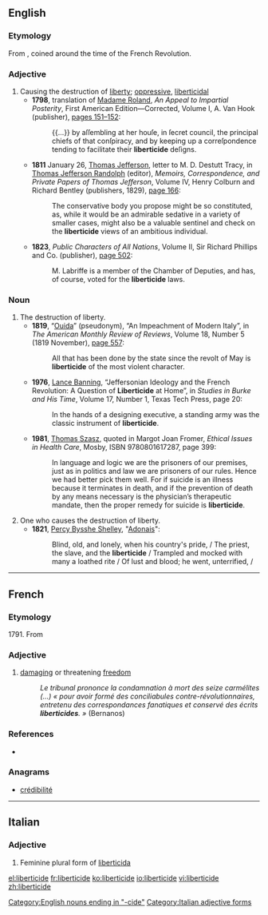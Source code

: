 ==English==

===Etymology===
From {{etyl|fr|en}} {{term|liberticide|lang=fr}}, coined around the time of the French Revolution.

===Adjective===
{{en-adj|-}}

# Causing the destruction of [[liberty]]; [[oppressive]], [[liberticidal]]
#* '''1798''', translation of [[w:Madame Roland|Madame Roland]], ''An Appeal to Impartial Posterity'', First American Edition—Corrected, Volume I, A. Van Hook (publisher), [http://books.google.com/books?id=adsRAAAAIAAJ&pg=RA1-PA152&dq=liberticide pages 151–152]:
#*: {{...}} by aſſembling at her houſe, in ſecret council, the principal chiefs of that conſpiracy, and by keeping up a correſpondence tending to facilitate their '''liberticide''' deſigns.
#* '''1811''' January 26, [[w:Thomas Jefferson|Thomas Jefferson]], letter to M. D. Destutt Tracy, in [[w:Thomas Jefferson Randolph|Thomas Jefferson Randolph]] (editor), ''Memoirs, Correspondence, and Private Papers of Thomas Jefferson'', Volume IV, Henry Colburn and Richard Bentley (publishers, 1829), [http://books.google.com/books?id=E_5sgeh0NzkC&pg=PA166&dq=liberticide page 166]:
#*: The conservative body you propose might be so constituted, as, while it would be an admirable sedative in a variety of smaller cases, might also be a valuable sentinel and check on the '''liberticide''' views of an ambitious individual.
#* '''1823''', ''Public Characters of All Nations'', Volume II, Sir Richard Phillips and Co. (publisher), [http://books.google.com/books?id=0LIBAAAAYAAJ&pg=RA2-PA502&dq=liberticide page 502]:
#*: M. Labriffe is a member of the Chamber of Deputies, and has, of course, voted for the '''liberticide''' laws.

===Noun===
{{en-noun}}

# The destruction of liberty.
#* '''1819''', “[[w:Ouida|Ouida]]” (pseudonym), “An Impeachment of Modern Italy”, in ''The American Monthly Review of Reviews'', Volume 18, Number 5 (1819 November), [http://books.google.com/books?id=hWPrsFidW0AC&pg=PA557&dq=liberticide page 557]:
#*: All that has been done by the state since the revolt of May is '''liberticide''' of the most violent character.
#* '''1976''', [[w:Lance Banning|Lance Banning]], “Jeffersonian Ideology and the French Revolution: A Question of '''Liberticide''' at Home”, in ''Studies in Burke and His Time'', Volume 17, Number 1,<sup >[http://books.google.com/books?id=u5ghAQAAIAAJ ]</sup> Texas Tech Press, page 20:
#*: In the hands of a designing executive, a standing army was the classic instrument of '''liberticide'''.
#* '''1981''', [[w:Thomas Szasz|Thomas Szasz]], quoted in Margot Joan Fromer, ''Ethical Issues in Health Care'',<sup >[http://books.google.co.uk/books?id=IGFtAAAAMAAJ ]</sup> Mosby, ISBN 9780801617287, page 399:
#*: In language and logic we are the prisoners of our premises, just as in politics and law we are prisoners of our rules.<!-- Elsewhere, “rules” is given as “rulers”, but “rules” seems more likely, especially in the context of law and logic. --> Hence we had better pick them well. For if suicide is an illness because it terminates in death, and if the prevention of death by any means necessary is the physician’s therapeutic mandate, then the proper remedy for suicide is '''liberticide'''.
# One who causes the destruction of liberty.
#* '''1821''', [[w:Percy Bysshe Shelley|Percy Bysshe Shelley]], "[[wikisource:Adonais|Adonais]]":
#*: Blind, old, and lonely, when his country's pride, / The priest, the slave, and the '''liberticide''' / Trampled and mocked with many a loathed rite / Of lust and blood; he went, unterrified, /

[[Category:English nouns ending in "-cide"]]

----

==French==

===Etymology===
1791. From {{suffix|liberté|cide|lang=fr}}

===Adjective===
{{fr-adj|mf}}

# [[damaging]] or threatening [[freedom]]
#: ''Le tribunal prononce la condamnation à mort des seize carmélites (...) « pour avoir formé des conciliabules contre-révolutionnaires, entretenu des correspondances fanatiques et conservé des écrits '''liberticides'''. »'' (Bernanos)

===References===
* {{R:TLFi}}

===Anagrams===
* [[crédibilité#French|crédibilité]]

----

==Italian==

===Adjective===
{{head|it}} {{g|f}}

# Feminine plural form of [[liberticida]]

[[Category:Italian adjective forms]]

[[el:liberticide]]
[[fr:liberticide]]
[[ko:liberticide]]
[[io:liberticide]]
[[vi:liberticide]]
[[zh:liberticide]]